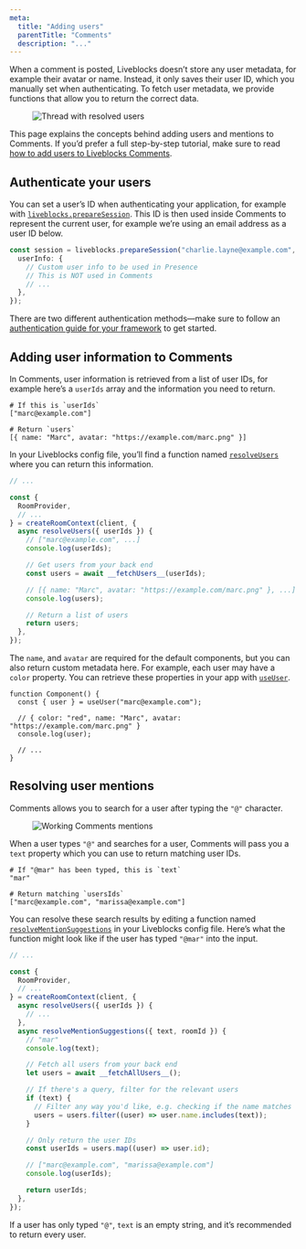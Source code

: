 ```yaml
---
meta:
  title: "Adding users"
  parentTitle: "Comments"
  description: "..."
---
```


When a comment is posted, Liveblocks doesn’t store any user metadata, for
example their avatar or name. Instead, it only saves their user ID, which you
manually set when authenticating. To fetch user metadata, we provide functions
that allow you to return the correct data.

<Figure>
  <Image
    src="/assets/tutorials/comments/thread.png"
    alt="Thread with resolved users"
    width={1291}
    height={892}
  />
</Figure>

<Banner title="Step-by-step tutorial">

This page explains the concepts behind adding users and mentions to Comments. If
you’d prefer a full step-by-step tutorial, make sure to read
[how to add users to Liveblocks Comments](/docs/guides/how-to-add-users-to-liveblocks-comments).

</Banner>

## Authenticate your users

You can set a user’s ID when authenticating your application, for example with
[`liveblocks.prepareSession`](/docs/api-reference/liveblocks-node#access-tokens).
This ID is then used inside Comments to represent the current user, for example
we’re using an email address as a user ID below.

```ts highlight="1"
const session = liveblocks.prepareSession("charlie.layne@example.com", {
  userInfo: {
    // Custom user info to be used in Presence
    // This is NOT used in Comments
    // ...
  },
});
```

There are two different authentication methods—make sure to follow an
[authentication guide for your framework](/docs/rooms/authentication) to get
started.

## Adding user information to Comments

In Comments, user information is retrieved from a list of user IDs, for example
here’s a `userIds` array and the information you need to return.

```shell
# If this is `userIds`
["marc@example.com"]

# Return `users`
[{ name: "Marc", avatar: "https://example.com/marc.png" }]
```

In your Liveblocks config file, you’ll find a function named
[`resolveUsers`](/docs/api-reference/liveblocks-react#resolveUsers) where you
can return this information.

```ts file="liveblocks.config.ts"
// ...

const {
  RoomProvider,
  // ...
} = createRoomContext(client, {
  async resolveUsers({ userIds }) {
    // ["marc@example.com", ...]
    console.log(userIds);

    // Get users from your back end
    const users = await __fetchUsers__(userIds);

    // [{ name: "Marc", avatar: "https://example.com/marc.png" }, ...]
    console.log(users);

    // Return a list of users
    return users;
  },
});
```

The `name`, and `avatar` are required for the default components, but you can
also return custom metadata here. For example, each user may have a `color`
property. You can retrieve these properties in your app with
[`useUser`](/docs/api-reference/liveblocks-react#useUser).

```tsx
function Component() {
  const { user } = useUser("marc@example.com");

  // { color: "red", name: "Marc", avatar: "https://example.com/marc.png" }
  console.log(user);

  // ...
}
```

## Resolving user mentions

Comments allows you to search for a user after typing the `"@"` character.

<Figure>
  <Image
    src="/assets/tutorials/comments/mentions.png"
    alt="Working Comments mentions"
    width={1297}
    height={781}
  />
</Figure>

When a user types `"@"` and searches for a user, Comments will pass you a `text`
property which you can use to return matching user IDs.

```shell
# If "@mar" has been typed, this is `text`
"mar"

# Return matching `usersIds`
["marc@example.com", "marissa@example.com"]
```

You can resolve these search results by editing a function named
[`resolveMentionSuggestions`](/docs/api-reference/liveblocks-react#resolveMentionSuggestions)
in your Liveblocks config file. Here’s what the function might look like if the
user has typed `"@mar"` into the input.

```ts file="liveblocks.config.ts"
// ...

const {
  RoomProvider,
  // ...
} = createRoomContext(client, {
  async resolveUsers({ userIds }) {
    // ...
  },
  async resolveMentionSuggestions({ text, roomId }) {
    // "mar"
    console.log(text);

    // Fetch all users from your back end
    let users = await __fetchAllUsers__();

    // If there's a query, filter for the relevant users
    if (text) {
      // Filter any way you'd like, e.g. checking if the name matches
      users = users.filter((user) => user.name.includes(text));
    }

    // Only return the user IDs
    const userIds = users.map((user) => user.id);

    // ["marc@example.com", "marissa@example.com"]
    console.log(userIds);

    return userIds;
  },
});
```

If a user has only typed `"@"`, `text` is an empty string, and it’s recommended
to return every user.
